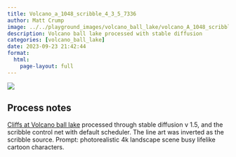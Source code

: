 ```yaml
---
title: Volcano_a_1048_scribble_4_3_5_7336
author: Matt Crump
image: ../../playground_images/volcano_ball_lake/volcano_A_1048_scribble_4_3_5_7336.jpeg
description: Volcano ball lake processed with stable diffusion
categories: [volcano_ball_lake]
date: 2023-09-23 21:42:44
format:
  html:
    page-layout: full
---
```


![](../../playground_images/volcano_ball_lake/volcano_A_1048_scribble_4_3_5_7336.jpeg)

## Process notes

[Cliffs at Volcano ball lake](https://www.crumplab.com/things/things/commissions/The_Cliffs_Of_Volcano_Ball_Lake.html) processed through stable diffusion v 1.5, and the scribble control net with default scheduler. The line art was inverted as the scribble source. Prompt: photorealistic 4k landscape scene busy lifelike cartoon characters.

